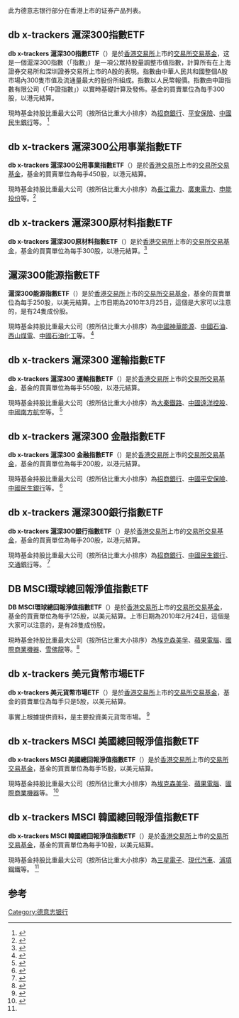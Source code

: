 此为德意志银行部分在香港上市的证券产品列表。

==db x-trackers 滬深300指數ETF==
'''db x-trackers 滬深300指數ETF'''（{{sehk|3049}}）是於[[香港交易所|香港交易所]]上市的[[交易所交易基金|交易所交易基金]]，这是一個滬深300指數（「指數」）是一項公眾持股量調整市值指數，計算所有在上海證券交易所和深圳證券交易所上市的A股的表現。指數由中華人民共和國整個A股市場內300隻市值及流通量最大的股份所組成。指數以人民幣報價。指數由中證指數有限公司（「中證指數」）以實時基礎計算及發佈。基金的買賣單位為每手300股，以港元結算。

現時基金持股比重最大公司（按所佔比重大小排序）為[[招商銀行|招商銀行]]、[[平安保險|平安保險]]、[[中國民生銀行|中國民生銀行]]等。 <ref>{{Cite web |url=http://app.finance.ifeng.com/data/hkstock/fundamental.php?symbol=03036&type=BasicInfo |title=凤凰网第三方参考资料 |access-date=2013-05-11 |archive-url=https://web.archive.org/web/20180930014345/http://app.finance.ifeng.com/data/hkstock/fundamental.php?symbol=03036&type=BasicInfo |archive-date=2018-09-30 |dead-url=yes }}</ref>

==db x-trackers 滬深300公用事業指數ETF==
'''db x-trackers 滬深300公用事業指數ETF'''（{{sehk|3052}}）是於[[香港交易所|香港交易所]]上市的[[交易所交易基金|交易所交易基金]]，基金的買賣單位為每手450股，以港元結算。

現時基金持股比重最大公司（按所佔比重大小排序）為[[長江電力|長江電力]]、[[廣東電力|廣東電力]]、[[申能投份|申能投份]]等。<ref>{{Cite web |url=http://app.finance.ifeng.com/data/hkstock/fundamental.php?symbol=03052&type=BasicInfo |title=凤凰网第三方参考资料 |access-date=2013-05-11 |archive-date=2019-08-18 |archive-url=https://web.archive.org/web/20190818224115/http://app.finance.ifeng.com/data/hkstock/fundamental.php?symbol=03052&type=BasicInfo |dead-url=no }}</ref>

==db x-trackers 滬深300原材料指數ETF==
'''db x-trackers 滬深300原材料指數ETF'''（{{sehk|3062}}）是於[[香港交易所|香港交易所]]上市的[[交易所交易基金|交易所交易基金]]，基金的買賣單位為每手300股，以港元結算。<ref>{{Cite web |url=http://app.finance.ifeng.com/data/hkstock/fundamental.php?symbol=03062&type=BasicInfo |title=凤凰网第三方参考资料 |access-date=2013-05-11 |archive-date=2019-08-14 |archive-url=https://web.archive.org/web/20190814021728/http://app.finance.ifeng.com/data/hkstock/fundamental.php?symbol=03062&type=BasicInfo |dead-url=no }}</ref>

==滬深300能源指數ETF==
'''滬深300能源指數ETF'''（{{sehk|3017}}）是於[[香港交易所|香港交易所]]上市的[[交易所交易基金|交易所交易基金]]，基金的買賣單位為每手250股，以美元結算。上市日期為2010年3月25日，這個是大家可以注意的，是有24隻成份股。

現時基金持股比重最大公司（按所佔比重大小排序）為[[中國神華能源|中國神華能源]]、[[中國石油|中國石油]]、[[西山煤電|西山煤電]]、[[中國石油化工|中國石油化工]]等。 <ref>{{Cite web |url=http://app.finance.ifeng.com/data/hkstock/fundamental.php?symbol=03017&type=BasicInfo |title=凤凰网第三方参考资料 |access-date=2013-05-11 |archive-date=2019-08-23 |archive-url=https://web.archive.org/web/20190823185749/http://app.finance.ifeng.com/data/hkstock/fundamental.php?symbol=03017&type=BasicInfo |dead-url=no }}</ref>

==db x-trackers 滬深300 運輸指數ETF==
'''db x-trackers 滬深300 運輸指數ETF'''（{{sehk|3063}}）是於[[香港交易所|香港交易所]]上市的[[交易所交易基金|交易所交易基金]]，基金的買賣單位為每手550股，以港元結算。

現時基金持股比重最大公司（按所佔比重大小排序）為[[大秦鐵路|大秦鐵路]]、[[中國遠洋控股|中國遠洋控股]]、[[中國南方航空|中國南方航空]]等。 <ref>{{Cite web |url=http://app.finance.ifeng.com/data/hkstock/fundamental.php?symbol=03063&type=BasicInfo |title=凤凰网第三方参考资料 |access-date=2013-05-11 |archive-date=2019-08-22 |archive-url=https://web.archive.org/web/20190822123419/http://app.finance.ifeng.com/data/hkstock/fundamental.php?symbol=03063&type=BasicInfo |dead-url=no }}</ref>

==db x-trackers 滬深300 金融指數ETF==
'''db x-trackers 滬深300 金融指數ETF'''（{{sehk|2848}}）是於[[香港交易所|香港交易所]]上市的[[交易所交易基金|交易所交易基金]]，基金的買賣單位為每手200股，以港元結算。

現時基金持股比重最大公司（按所佔比重大小排序）為[[招商銀行|招商銀行]]、[[中國平安保險|中國平安保險]]、[[中國民生銀行|中國民生銀行]]等。 <ref name="#1">{{Cite web |url=http://app.finance.ifeng.com/data/hkstock/fundamental.php?symbol=02848&type=BasicInfo |title=凤凰网第三方参考资料 |access-date=2013-05-11 |archive-date=2019-08-22 |archive-url=https://web.archive.org/web/20190822055238/http://app.finance.ifeng.com/data/hkstock/fundamental.php?symbol=02848&type=BasicInfo |dead-url=no }}</ref>


==db x-trackers 滬深300銀行指數ETF==
'''db x-trackers 滬深300銀行指數ETF'''（{{sehk|3061}}）是於[[香港交易所|香港交易所]]上市的[[交易所交易基金|交易所交易基金]]，基金的買賣單位為每手200股，以港元結算。

現時基金持股比重最大公司（按所佔比重大小排序）為[[招商銀行|招商銀行]]、[[中國民生銀行|中國民生銀行]]、[[交通銀行|交通銀行]]等。 <ref>{{Cite web |url=http://app.finance.ifeng.com/data/hkstock/fundamental.php?symbol=03061&type=BasicInfo |title=凤凰网第三方参考资料 |access-date=2013-05-11 |archive-date=2019-08-22 |archive-url=https://web.archive.org/web/20190822093740/http://app.finance.ifeng.com/data/hkstock/fundamental.php?symbol=03061&type=BasicInfo |dead-url=no }}</ref>

==DB MSCI環球總回報淨值指數ETF==
'''DB MSCI環球總回報淨值指數ETF'''（{{sehk|3019}}）是於[[香港交易所|香港交易所]]上市的[[交易所交易基金|交易所交易基金]]，基金的買賣單位為每手125股，以美元結算。上市日期為2010年2月24日，這個是大家可以注意的，是有28隻成份股。

現時基金持股比重最大公司（按所佔比重大小排序）為[[埃克森美孚|埃克森美孚]]、[[蘋果電腦|蘋果電腦]]、[[國際商業機器|國際商業機器]]、[[雪佛龍|雪佛龍]]等。<ref>{{Cite web |url=http://app.finance.ifeng.com/data/hkstock/fundamental.php?symbol=03019&type=BasicInfo |title=凤凰网第三方参考资料 |access-date=2013-05-11 |archive-date=2019-08-22 |archive-url=https://web.archive.org/web/20190822123423/http://app.finance.ifeng.com/data/hkstock/fundamental.php?symbol=03019&type=BasicInfo |dead-url=no }}</ref>

==db x-trackers 美元貨幣市場ETF==
'''db x-trackers 美元貨幣市場ETF'''（{{sehk|3011}}）是於[[香港交易所|香港交易所]]上市的[[交易所交易基金|交易所交易基金]]，基金的買賣單位為每手只是5股，以美元結算。

事實上根據提供資料，是主要投資美元貨幣市場。 <ref>{{Cite web |url=http://app.finance.ifeng.com/data/hkstock/fundamental.php?symbol=03011&type=BasicInfo |title=凤凰网第三方参考资料 |access-date=2013-05-11 |archive-date=2019-08-22 |archive-url=https://web.archive.org/web/20190822133636/http://app.finance.ifeng.com/data/hkstock/fundamental.php?symbol=03011&type=BasicInfo |dead-url=no }}</ref>

==db x-trackers MSCI 美國總回報淨值指數ETF==
'''db x-trackers MSCI 美國總回報淨值指數ETF'''（{{sehk|3020}}）是於[[香港交易所|香港交易所]]上市的[[交易所交易基金|交易所交易基金]]，基金的買賣單位為每手15股，以美元結算。

現時基金持股比重最大公司（按所佔比重大小排序）為[[埃克森美孚|埃克森美孚]]、[[蘋果電腦|蘋果電腦]]、[[國際商業機器|國際商業機器]]等。 <ref>{{Cite web |url=http://app.finance.ifeng.com/data/hkstock/fundamental.php?symbol=03020&type=BasicInfo |title=凤凰网第三方参考资料 |access-date=2013-05-11 |archive-date=2019-08-20 |archive-url=https://web.archive.org/web/20190820220421/http://app.finance.ifeng.com/data/hkstock/fundamental.php?symbol=03020&type=BasicInfo |dead-url=no }}</ref>

==db x-trackers MSCI 韓國總回報淨值指數ETF==
'''db x-trackers MSCI 韓國總回報淨值指數ETF'''（{{sehk|2848}}）是於[[香港交易所|香港交易所]]上市的[[交易所交易基金|交易所交易基金]]，基金的買賣單位為每手10股，以美元結算。

現時基金持股比重最大公司（按所佔比重大小排序）為[[三星電子|三星電子]]、[[現代汽車|現代汽車]]、[[浦項鋼鐵|浦項鋼鐵]]等。 <ref name="#1"/>

==参考==
<references/>

[[Category:德意志银行|Category:德意志银行]]